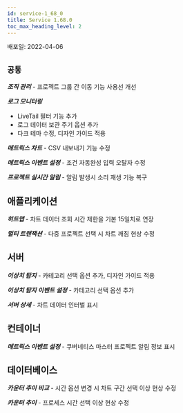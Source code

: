 ```yaml
---
id: service-1_68_0
title: Service 1.68.0
toc_max_heading_level: 2
---
```



배포일: 2022-04-06

## `공통`

***조직 관리*** - 프로젝트 그룹 간 이동 기능 사용선 개선

***로그 모니터링***

- LiveTail 필터 기능 추가
- 로그 데이터 보관 주기 옵션 추가
- 다크 테마 수정, 디자인 가이드 적용

***메트릭스 차트*** - CSV 내보내기 기능 수정

***메트릭스 이벤트 설정*** - 조건 자동완성 입력 오탈자 수정

***프로젝트 실시간 알림*** - 알림 발생시 소리 재생 기능 복구


## 애플리케이션

***히트맵*** - 차트 데이터 조회 시간 제한을 기본 15일치로 연장

***멀티 트랜잭션*** - 다중 프로젝트 선택 시 차트 깨짐 현상 수정

## 서버

***이상치 탐지*** - 카테고리 선택 옵션 추가, 디자인 가이드 적용

***이상치 탐지 이벤트 설정*** - 카테고리 선택 옵션 추가

***서버 상세*** - 차트 데이터 인터벌 표시

## 컨테이너

***메트릭스 이벤트 설정*** - 쿠버네티스 마스터 프로젝트 알림 정보 표시

## 데이터베이스

***카운터 추이 비교*** - 시간 옵션 변경 시 차트 구간 선택 이상 현상 수정

***카운터 추이*** - 프로세스 시간 선택 이상 현상 수정
